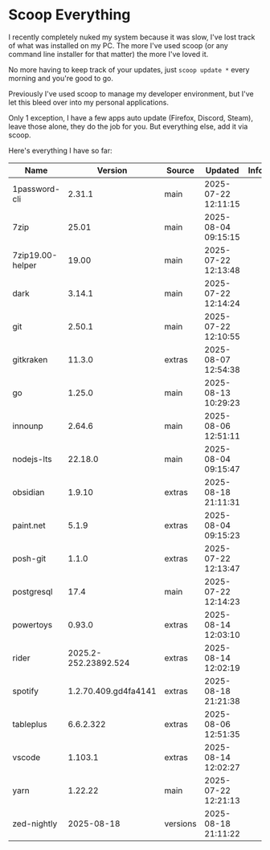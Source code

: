 # Scoop Everything

I recently completely nuked my system because it was slow, I've lost track of what was installed on my PC. The more I've used scoop (or any command line installer for that matter) the more I've loved it.

No more having to keep track of your updates, just `scoop update *` every morning and you're good to go.

Previously I've used scoop to manage my developer environment, but I've let this bleed over into my personal applications.

Only 1 exception, I have a few apps auto update (Firefox, Discord, Steam), leave those alone, they do the job for you. But everything else, add it via scoop.

Here's everything I have so far:

| Name             | Version              | Source   | Updated             | Info |
|------------------|----------------------|----------|---------------------|------|
| 1password-cli    | 2.31.1               | main     | 2025-07-22 12:11:15 |      |
| 7zip             | 25.01                | main     | 2025-08-04 09:15:15 |      |
| 7zip19.00-helper | 19.00                | main     | 2025-07-22 12:13:48 |      |
| dark             | 3.14.1               | main     | 2025-07-22 12:14:24 |      |
| git              | 2.50.1               | main     | 2025-07-22 12:10:55 |      |
| gitkraken        | 11.3.0               | extras   | 2025-08-07 12:54:38 |      |
| go               | 1.25.0               | main     | 2025-08-13 10:29:23 |      |
| innounp          | 2.64.6               | main     | 2025-08-06 12:51:11 |      |
| nodejs-lts       | 22.18.0              | main     | 2025-08-04 09:15:47 |      |
| obsidian         | 1.9.10               | extras   | 2025-08-18 21:11:31 |      |
| paint.net        | 5.1.9                | extras   | 2025-08-04 09:15:23 |      |
| posh-git         | 1.1.0                | extras   | 2025-07-22 12:13:47 |      |
| postgresql       | 17.4                 | main     | 2025-07-22 12:14:23 |      |
| powertoys        | 0.93.0               | extras   | 2025-08-14 12:03:10 |      |
| rider            | 2025.2-252.23892.524 | extras   | 2025-08-14 12:02:19 |      |
| spotify          | 1.2.70.409.gd4fa4141 | extras   | 2025-08-18 21:21:38 |      |
| tableplus        | 6.6.2.322            | extras   | 2025-08-06 12:51:35 |      |
| vscode           | 1.103.1              | extras   | 2025-08-14 12:02:27 |      |
| yarn             | 1.22.22              | main     | 2025-07-22 12:21:13 |      |
| zed-nightly      | 2025-08-18           | versions | 2025-08-18 21:11:22 |      |
